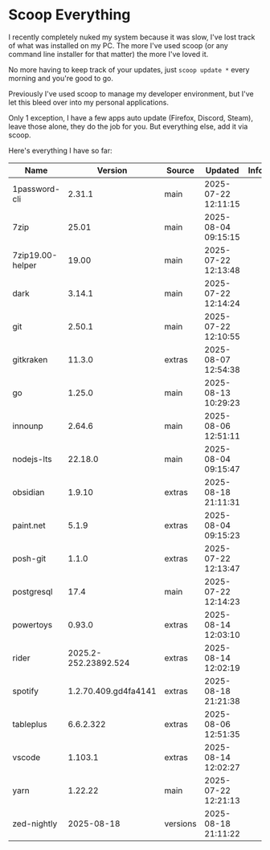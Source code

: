 # Scoop Everything

I recently completely nuked my system because it was slow, I've lost track of what was installed on my PC. The more I've used scoop (or any command line installer for that matter) the more I've loved it.

No more having to keep track of your updates, just `scoop update *` every morning and you're good to go.

Previously I've used scoop to manage my developer environment, but I've let this bleed over into my personal applications.

Only 1 exception, I have a few apps auto update (Firefox, Discord, Steam), leave those alone, they do the job for you. But everything else, add it via scoop.

Here's everything I have so far:

| Name             | Version              | Source   | Updated             | Info |
|------------------|----------------------|----------|---------------------|------|
| 1password-cli    | 2.31.1               | main     | 2025-07-22 12:11:15 |      |
| 7zip             | 25.01                | main     | 2025-08-04 09:15:15 |      |
| 7zip19.00-helper | 19.00                | main     | 2025-07-22 12:13:48 |      |
| dark             | 3.14.1               | main     | 2025-07-22 12:14:24 |      |
| git              | 2.50.1               | main     | 2025-07-22 12:10:55 |      |
| gitkraken        | 11.3.0               | extras   | 2025-08-07 12:54:38 |      |
| go               | 1.25.0               | main     | 2025-08-13 10:29:23 |      |
| innounp          | 2.64.6               | main     | 2025-08-06 12:51:11 |      |
| nodejs-lts       | 22.18.0              | main     | 2025-08-04 09:15:47 |      |
| obsidian         | 1.9.10               | extras   | 2025-08-18 21:11:31 |      |
| paint.net        | 5.1.9                | extras   | 2025-08-04 09:15:23 |      |
| posh-git         | 1.1.0                | extras   | 2025-07-22 12:13:47 |      |
| postgresql       | 17.4                 | main     | 2025-07-22 12:14:23 |      |
| powertoys        | 0.93.0               | extras   | 2025-08-14 12:03:10 |      |
| rider            | 2025.2-252.23892.524 | extras   | 2025-08-14 12:02:19 |      |
| spotify          | 1.2.70.409.gd4fa4141 | extras   | 2025-08-18 21:21:38 |      |
| tableplus        | 6.6.2.322            | extras   | 2025-08-06 12:51:35 |      |
| vscode           | 1.103.1              | extras   | 2025-08-14 12:02:27 |      |
| yarn             | 1.22.22              | main     | 2025-07-22 12:21:13 |      |
| zed-nightly      | 2025-08-18           | versions | 2025-08-18 21:11:22 |      |
